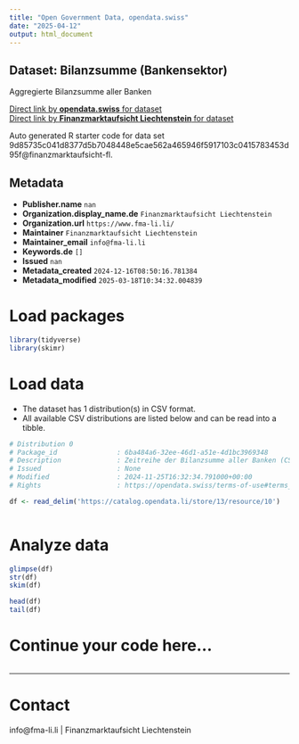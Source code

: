```yaml
---
title: "Open Government Data, opendata.swiss"
date: "2025-04-12"
output: html_document
---
```


## Dataset: Bilanzsumme  (Bankensektor)

Aggregierte Bilanzsumme aller Banken

[Direct link by **opendata.swiss** for dataset](https://opendata.swiss/de/dataset/bilanzsumme-bankensektor)<br>
[Direct link by **Finanzmarktaufsicht Liechtenstein** for dataset]()

Auto generated R starter code for data set 9d85735c041d8377d5b7048448e5cae562a465946f5917103c0415783453d95f@finanzmarktaufsicht-fl.

## Metadata

- **Publisher.name** `nan`
- **Organization.display_name.de** `Finanzmarktaufsicht Liechtenstein`
- **Organization.url** `https://www.fma-li.li/`
- **Maintainer** `Finanzmarktaufsicht Liechtenstein`
- **Maintainer_email** `info@fma-li.li`
- **Keywords.de** `[]`
- **Issued** `nan`
- **Metadata_created** `2024-12-16T08:50:16.781384`
- **Metadata_modified** `2025-03-18T10:34:32.004839`


# Load packages

```r

library(tidyverse)
library(skimr)

```

# Load data

-   The dataset has 1 distribution(s) in CSV format.
-   All available CSV distributions are listed below and can be read into a tibble.

```r

# Distribution 0
# Package_id               : 6ba484a6-32ee-46d1-a51e-4d1bc3969348
# Description              : Zeitreihe der Bilanzsumme aller Banken (CSV)
# Issued                   : None
# Modified                 : 2024-11-25T16:32:34.791000+00:00
# Rights                   : https://opendata.swiss/terms-of-use#terms_by

df <- read_delim('https://catalog.opendata.li/store/13/resource/10')



```

# Analyze data

```r

glimpse(df)
str(df)
skim(df)

head(df)
tail(df)

```

# Continue your code here...

```r

```

------------------------------------------------------------------------

# Contact

info@fma-li.li | Finanzmarktaufsicht Liechtenstein
